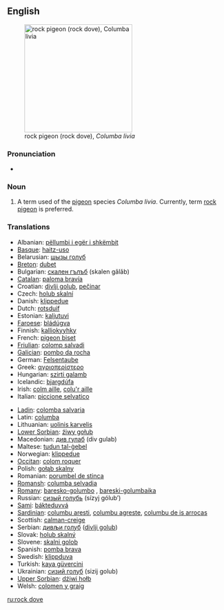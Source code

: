 {{wikipedia|Rock Pigeon}}
==English==
[[Image:Pigion052006.JPG|thumb|right|250px|rock pigeon (rock dove), ''Columba livia'']]
===Pronunciation===
*{{IPA|/rɒk dɔv/}}

===Noun===
{{en-noun}}

#A term used of the [[pigeon]] species ''Columba livia''. Currently, term [[rock pigeon]] is preferred.

===Translations===
{{trans-top|rock pigeon}}
*Albanian: [[pëllumbi i egër i shkëmbit]]
*[[Basque]]: [[haitz-uso]]
*Belarusian: [[шызы голуб]]
*[[Breton]]: [[dubet]]
*Bulgarian: [[скален гълъб]] (skalen gǎlǎb)
*[[Catalan]]: [[paloma bravía]]
*Croatian: [[divlji golub]], [[pečinar]]
*Czech: [[holub skalní]]
*Danish: [[klippedue]]
*Dutch: [[rotsduif]] {{f}}
*Estonian: [[kaljutuvi]]
*[[Faroese]]: [[bládúgva]]
*Finnish: [[kalliokyyhky]]
*French: [[pigeon biset]] {{m}}
*[[Friulian]]: [[colomp salvadi]]
*[[Galician]]: [[pombo da rocha]]
*German: [[Felsentaube]] {{f}}
*Greek: [[αγριοπερίστερο]] {{n}}
*Hungarian: [[szirti galamb]]
*Icelandic: [[bjargdúfa]]
*Irish: [[colm aille]], [[colu'r aille]]
*Italian: [[piccione selvatico]] {{m}}
{{trans-mid}}
*[[Ladin]]: [[colomba salvaria]]
*Latin: [[columba]] {{f}}
*Lithuanian: [[uolinis karvelis]]
*[[Lower Sorbian]]: [[źiwy gołub]]
*Macedonian: [[див гулаб]] (div gulab)
*Maltese: [[tudun tal-ġebel]]
*Norwegian: [[klippedue]]
*[[Occitan]]: [[colom roquer]]
*Polish: [[gołąb skalny]] {{m}}
*Romanian: [[porumbel de stinca]]
*[[Romansh]]: [[columba selvadia]]
*[[Romany]]: [[baresko-golumbo]] {{m}}, [[bareski-golumbaika]] {{f}}
*Russian: [[сизый голубь]] (sízyj gólub’) {{m}}
*[[Sami]]: [[bákteduvvá]]
*[[Sardinian]]: [[columbu aresti]], [[columbu agreste]], [[columbu de is arrocas]]
*Scottish: [[calman-creige]]
*Serbian: [[дивљи голуб]] ([[divlji golub]]) {{m}}
*Slovak: [[holub skalný]] {{m}}
*Slovene: [[skalni golob]] {{m}}
*Spanish: [[pomba brava]] {{f}}
*Swedish: [[klippduva]]
*Turkish: [[kaya güvercini]]
*Ukrainian: [[сизий голуб]] (sizij golub)
*[[Upper Sorbian]]: [[dźiwi hołb]]
*Welsh: [[colomen y graig]]
{{trans-bottom}}

[[ru:rock dove]]